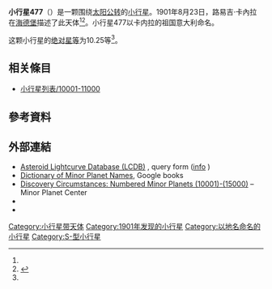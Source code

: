 {{Infobox planet
 | minorplanet     = yes
 | name            = 477 Italia
 | background      = #D6D6D6
 | image = 
 | image_size      = 
 | caption         =
 | discovery_ref   =  <ref name="MPC-object" />
 | discoverer      = [[路易吉·卡內拉|路易吉·卡內拉]]
 | discovery_site  = [[海德堡|海德堡]]
 | discovered      = 1901年8月23日
 | mpc_name        = 477 Italia
 | alt_names       = 477 Italia
 | pronounced      = 
 | named_after     = <ref name="MPC-object" />
 | mp_category     = [[主帶小行星|主帶小行星]] <ref name="MPC-object" /><ref name="jpldata" />
 | orbit_ref       = <ref name="a">[http://ssd.jpl.nasa.gov/sbdb.cgi?sstr=477 477] {{Wayback|url=http://ssd.jpl.nasa.gov/sbdb.cgi?sstr=477 |date=20140817110807 }}，小行星數據庫瀏覽器（JPL Small-Body Database Browser）－[[美国国家航空航天局|美国国家航空航天局]]喷气推进实验室</ref>
 | epoch           = 2018-03-23.0（[[儒略日|JD]] 2458200.5）
 | uncertainty     = 0
 | observation_arc = 
 | aphelion = {{convert|2.869|AU|km|3|abbr=on|lk=out}}
 | perihelion      = {{convert|1.9627019|AU|km|3|abbr=on}}
 | semimajor       = 2.4156403
 | eccentricity    = 0.1875024
 | period          = 3.75[[儒略年|yr]]
 | mean_anomaly    = 21.43598[[度|°]]
 | mean_motion     = {{Deg2DMS|0.26251580|sup=ms}} / day
 | inclination     = 5.28791
 | asc_node        = 10.67585°
 | arg_peri        = 322.66635
 | mean_diameter   = 
 | rotation        = 
 | albedo          =
 | spectral_type   =
 | abs_magnitude   = 10.25<ref name="jpldata" />
}}
'''小行星477'''（{{lang-en|477 Italia}}）是一颗围绕[[太阳|太阳]][[公转|公转]]的[[小行星|小行星]]。1901年8月23日，路易吉·卡內拉在[[海德堡|海德堡]]描述了此天体<ref name="a" /><ref>{{cite news|title=小行星列表|url=http://cfa-www.harvard.edu/iau/lists/NumberedMPs.txt|accessdate=2018-10-19|newspaper=哈佛大学|archive-date=2008-05-17|archive-url=https://web.archive.org/web/20080517010638/http://cfa-www.harvard.edu/iau/lists/NumberedMPs.txt|dead-url=no}}</ref>。小行星477以卡内拉的祖国意大利命名。

这颗小行星的[[绝对星等|绝对星等]]为10.25等<ref name="a" />。

== 相关條目 ==
*[[小行星列表/10001-11000|小行星列表/10001-11000]]

== 參考資料 ==
{{reflist|refs=

<ref name="jpldata">{{cite web
 |type         = 2018-01-26 last obs.
 |title        = JPL Small-Body Database Browser:477 Italia-477 Italia
 |url          = https://ssd.jpl.nasa.gov/sbdb.cgi?sstr=477
 |publisher    = [[Jet_Propulsion_Laboratory|Jet Propulsion Laboratory]]
 |accessdate   = 28 March 2018
 |archive-date = 2020-09-19
 |archive-url  = https://web.archive.org/web/20200919011309/https://ssd.jpl.nasa.gov/sbdb.cgi?sstr=477
 |dead-url     = no
}}</ref>

<ref name="MPC-object">{{cite web
  |title      = 477 Italia
  |work      = Minor Planet Center
  |url      = https://www.minorplanetcenter.net/db_search/show_object?object_id=477
  |accessdate      = 28 March 2018
  |archive-date      = 2016-08-16
  |archive-url      = https://web.archive.org/web/20160816185112/http://www.minorplanetcenter.net/db_search/show_object?object_id=477
  |dead-url      = no
  }}</ref>

}}

==  外部連結 ==
* [http://www.minorplanet.info/PHP/lcdbsummaryquery.php Asteroid Lightcurve Database (LCDB)] {{Wayback|url=http://www.minorplanet.info/PHP/lcdbsummaryquery.php |date=20171210173955 }}, query form ([http://www.minorplanet.info/lightcurvedatabase.html info] {{Wayback|url=http://www.minorplanet.info/lightcurvedatabase.html |date=20171216050541 }})
* [https://books.google.com/books?id=aeAg1X7afOoC&pg Dictionary of Minor Planet Names], Google books
* [http://www.minorplanetcenter.net/iau/lists/NumberedMPs010001.html Discovery Circumstances: Numbered Minor Planets (10001)-(15000)] {{Wayback|url=http://www.minorplanetcenter.net/iau/lists/NumberedMPs010001.html |date=20180612162317 }} – Minor Planet Center
* {{AstDys|477}}
* {{JPL small body}}

{{Minor Planet Number|[[小行星476|小行星476]]|[[小行星478|小行星478]]}}
{{小天体}}

[[Category:小行星带天体|Category:小行星带天体]]
[[Category:1901年发现的小行星|Category:1901年发现的小行星]]
[[Category:以地名命名的小行星|Category:以地名命名的小行星]]
[[Category:S-型小行星|Category:S-型小行星]]
